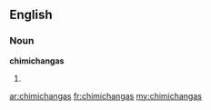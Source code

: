 ==English==

===Noun===
'''chimichangas'''

# {{plural of|[[chimichanga]]}}

[[ar:chimichangas]]
[[fr:chimichangas]]
[[my:chimichangas]]